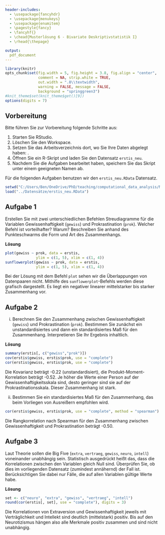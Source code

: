 ```yaml
---
header-includes:
  - \usepackage{fancyhdr}
  - \usepackage{menukeys}
  - \usepackage{enumitem}
  - \pagestyle{fancy}
  - \fancyhf{}
  - \chead{Musterlösung 6 - Bivariate Deskriptivstatistik I}
  - \rhead{\thepage}

output:
  pdf_document
---
```


```r
library(knitr)
opts_chunk$set(fig.width = 5, fig.height = 3.8, fig.align = "center", 
               comment = NA, strip.white = TRUE, 
               out.width = ".8\\textwidth",
               warning = FALSE, message = FALSE, 
               background = "springgreen3")
#knit_theme$set(knit_theme$get()[9])
options(digits = 7)
```

## Vorbereitung

Bitte führen Sie zur Vorbereitung folgende Schritte aus:

1.  Starten Sie RStudio.
2.  Löschen Sie den Workspace. 
3.  Setzen Sie das Arbeitsverzeichnis dort, wo Sie Ihre Daten abgelegt haben: \menu{Session > Set Working Directory > Choose Directory}.
3.  Öffnen Sie ein R-Skript und laden Sie den Datensatz `erstis_neu`.
4.  Nachdem Sie die Aufgaben bearbeitet haben, speichern Sie das Skript unter einem geeigneten Namen ab.

Für die folgenden Aufgaben benutzen wir den `erstis_neu.RData` Datensatz.

```r
setwd("C:/Users/Ben/OneDrive/PhD/teaching/computational_data_analysis/Musterlösungen")  # set wd in source file location
load("../Datensätze/erstis_neu.RData")
```

## Aufgabe 1 

Erstellen Sie mit zwei unterschiedlichen Befehlen Streudiagramme für die Variablen Gewissenhaftigkeit (`gewiss`) und Prokrastination (`prok`). Welcher Befehl ist vorteilhafter? Warum? 
Beschreiben Sie anhand des Punkteschwarms die Form und Art des Zusammenhangs.

**Lösung**

```r
plot(gewiss ~ prok, data = erstis, 
              ylim = c(1, 5), xlim = c(1, 4))
sunflowerplot(gewiss ~ prok, data = erstis, 
              ylim = c(1, 5), xlim = c(1, 4))
```

Bei der Lösung mit dem Befehl `plot` sehen wir die Überlappungen von Datenpaaren nicht. Mithilfe des `sunflowerplot`-Befehls  werden diese grafisch dargestellt. 
Es liegt ein negativer linearer mittelstarker bis starker Zusammenhang vor.

## Aufgabe 2

(i) Berechnen Sie den Zusammenhang zwischen Gewissenhaftigkeit (`gewiss`) und Prokrastination (`prok`). Bestimmen Sie zunächst ein unstandardisiertes und dann ein standardisiertes Maß für den Zusammenhang. Interpretieren Sie Ihr Ergebnis inhaltlich.

**Lösung**

```r
summary(erstis[, c("gewiss","prok")])
cov(erstis$gewiss, erstis$prok, use = "complete")
cor(erstis$gewiss, erstis$prok, use = "complete")
```
Die Kovarianz beträgt -0.22 (unstandardisiert), die Produkt-Moment-Korrelation beträgt -0.52.
Je höher die Werte einer Person auf der Gewissenhaftigkeitsskala sind, desto geringer sind sie auf der Prokrastinationsskala. Dieser Zusammenhang ist stark.

(ii) Bestimmen Sie ein standardisiertes Maß für den Zusammenhang, das beim Vorliegen von Ausreißern empfohlen wird.

```r
cor(erstis$gewiss, erstis$prok, use = "complete", method = "spearman")
```
Die Rangkorrelation nach Spearman für den Zusammenhang zwischen Gewissenhaftigkeit und Prokrastination beträgt -0.50.

## Aufgabe 3

Laut Theorie sollen die Big Five (`extra`, `vertraeg`, `gewiss`, `neuro`, `intell`) voneinander unabhängig sein. Statistisch ausgedrückt heißt das, dass die Korrelationen zwischen den Variablen gleich Null sind. Überprüfen Sie, ob dies im vorliegenden Datensatz (zumindest annähernd) der Fall ist. Berücksichtigen Sie dabei nur Fälle, die auf allen Variablen gültige Werte habe.

**Lösung**

```r
set <- c("neuro", "extra", "gewiss", "vertraeg", "intell")
round(cor(erstis[, set], use = "complete"), digits = 3)
```

Die Korrelationen von Extraversion und Gewissenhaftigkeit jeweils mit Verträglichkeit und Intellekt sind deutlich (mittelstark) positiv. Bis auf den Neurotizismus hängen also alle Merkmale positiv zusammen und sind nicht unabhängig.







